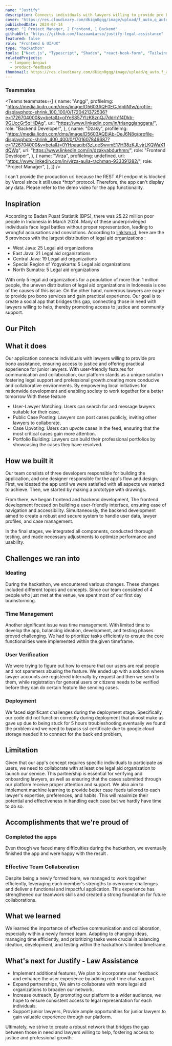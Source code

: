 ```yaml
---
name: "Justify"
description: Connects individuals with lawyers willing to provide pro bono assistance, ensuring access to justice and offering practical experience for junior lawyers. With user-friendly features for communication and collaboration, our platform stands as a unique solution fostering legal support and professional growth.
cover: "https://res.cloudinary.com/dkiqn0gqg/image/upload/f_auto,q_auto/v1721056235/fazzaamiarso.com-astro/projects/justify/landing-cover.png"
publishedDate: 2024-07-14
scope: "1 Project Manager, 2 Frontend, 1 Backend"
githubUrl: "https://github.com/fazzaamiarso/justify-legal-assistance"
featured: false
role: "Frontend & UI/UX"
type: "hackathon"
tools: ["Next.js", "Typescript", "Shadcn", "react-hook-form", "TailwindCSS", "Docker", "Go", "GCP"]
relatedProjects:
  - lampung-begawi
  - product-feedback
thumbnail: https://res.cloudinary.com/dkiqn0gqg/image/upload/q_auto,f_auto/v1720908839/fazzaamiarso.com-astro/projects/justify/justify-logo_ixzsnt.png
---
```



### Teammates

<Teams
  teammates={[
    {
      name: "Anggi",
      profileImg:
        "https://media.licdn.com/dms/image/D5603AQF0ECJdpliNfw/profile-displayphoto-shrink_100_100/0/1720421372536?e=1726704000&v=beta&t=oIYeS857YlzK8znQJ7ddrh1f4Dkb-9GUccGr5qHiDAg",
      url: "https://www.linkedin.com/in/trianggianggara/",
      role: "Backend Developer",
    },
    {
      name: "Dzaky",
      profileImg:
        "https://media.licdn.com/dms/image/D5603AQEiAb-OeJ6N8g/profile-displayphoto-shrink_400_400/0/1701607846687?e=1726704000&v=beta&t=0YHpaaqibt3zLqeSwvmE17H38zKJLvjrLKQWaX1dQWg",
      url: "https://www.linkedin.com/in/dzakyabdurhmn/",
      role: "Frontend Developer",
    },
    {
      name: "Virza",
      profileImg: undefined,
      url: "https://www.linkedin.com/in/virza-aulia-rachman-933391282/",
      role: "Project Manager",
    },
  ]}
/>

<SideNote headingText="Disclaimer">
  I can't provide the production url because the REST API endpoint is blocked by Vercel since it
  still uses *http* protocol. Therefore, the app can't display any data. Please refer to the demo
  video for the app functionality.
</SideNote>

## Inspiration

According to Badan Pusat Statistik (BPS), there was 25.22 million poor people in Indonesia in March 2024. Many of these underprivileged individuals face legal battles without proper representation, leading to wrongful accusations and convictions. According to [linklsm.id](http://linklsm.id/), here are the 5 provinces with the largest distribution of legal aid organizations :

- West Java: 25 Legal aid organizations
- East Java: 21 Legal aid organizations
- Central Java: 19 Legal aid organizations
- Special Region of Yogyakarta: 5 Legal aid organizations
- North Sumatra: 5 Legal aid organizations

With only 5 legal aid organizations for a population of more than 1 million people, the uneven distribution of legal aid organizations in Indonesia is one of the causes of this issue. On the other hand, numerous lawyers are eager to provide pro bono services and gain practical experience. Our goal is to create a social app that bridges this gap, connecting those in need with lawyers willing to help, thereby promoting access to justice and community support.

## Our Pitch

<VideoPlayer src="https://res.cloudinary.com/dkiqn0gqg/video/upload/f_auto,q_auto/v1721137695/fazzaamiarso.com-astro/projects/justify/justify-pitch_ij3akf.mp4" />

## What it does

Our application connects individuals with lawyers willing to provide pro bono assistance, ensuring access to justice and offering practical experience for junior lawyers. With user-friendly features for communication and collaboration, our platform stands as a unique solution fostering legal support and professional growth.creating more conducive and collaborative environments. By empowering local initiatives for nationwide development and enabling society to work together for a better tomorrow With these feature

- User-Lawyer Matching: Users can search for and message lawyers suitable for their case.
- Public Case Posting: Lawyers can post cases publicly, inviting other lawyers to collaborate.
- Case Upvoting: Users can upvote cases in the feed, ensuring that the most critical cases gain more attention.
- Portfolio Building: Lawyers can build their professional portfolios by showcasing the cases they have resolved.

## How we built it

Our team consists of three developers responsible for building the application, and one designer responsible for the app's flow and design. First, we ideated the app until we were satisfied with all aspects we wanted to achieve. Then, we started by making a prototype with drawings.

From there, we began frontend and backend development, The frontend development focused on building a user-friendly interface, ensuring ease of navigation and accessibility. Simultaneously, the backend development aimed to create a robust and secure system to handle user data, lawyer profiles, and case management.

In the final stages, we integrated all components, conducted thorough testing, and made necessary adjustments to optimize performance and usability.

## Challenges we ran into

### Ideating

During the hackathon, we encountered various changes. These changes included different topics and concepts. Since our team consisted of 4 people who just met at the venue, we spent most of our first day brainstorming.

### Time Management

Another significant issue was time management. With limited time to develop the app, balancing ideation, development, and testing phases proved challenging. We had to prioritize tasks efficiently to ensure the core functionalities were implemented within the given timeframe.

### User Verification

We were trying to figure out how to ensure that our users are real people and not spammers abusing the feature. We ended up with a solution where lawyer accounts are registered internally by request and then we send to them, while registration for general users or citizens needs to be verified before they can do certain feature like sending cases.

### Deployment

We faced significant challenges during the deployment stage. Specifically our code did not function correctly during deployment that almost make us gave up due to being stuck for 5 hours troubleshooting.eventually we found the problem and we need to bypass ssl certificate due to google cloud storage needed it to connect for the back end problem,

## Limitation

Given that our app's concept requires specific individuals to participate as users, we need to collaborate with at least one legal aid organization to launch our service. This partnership is essential for verifying and onboarding lawyers, as well as ensuring that the cases submitted through our platform receive proper attention and support.
We also aim to implement machine learning to provide better case feeds tailored to each lawyer's expertise, preferences, and habits. This will maximize their potential and effectiveness in handling each case but we hardly have time to do so.

## Accomplishments that we're proud of

### Completed the apps

Even though we faced many difficulties during the hackathon, we eventually finished the app and were happy with the result .

### Effective Team Collaboration

Despite being a newly formed team, we managed to work together efficiently, leveraging each member's strengths to overcome challenges and deliver a functional and impactful application. This experience has strengthened our teamwork skills and created a strong foundation for future collaborations.

## What we learned

We learned the importance of effective communication and collaboration, especially within a newly formed team. Adapting to changing ideas, managing time efficiently, and prioritizing tasks were crucial in balancing ideation, development, and testing within the hackathon's limited timeframe.

## What's next for Justify - Law Assistance

- Implement additional features, We plan to incorporate user feedback and enhance the user experience by adding real-time chat support.
- Expand partnerships, We aim to collaborate with more legal aid organizations to broaden our network.
- Increase outreach, By promoting our platform to a wider audience, we hope to ensure consistent access to legal representation for each individuals.
- Support junior lawyers, Provide ample opportunities for junior lawyers to gain valuable experience through our platform.

Ultimately, we strive to create a robust network that bridges the gap between those in need and lawyers willing to help, fostering access to justice and professional growth.
